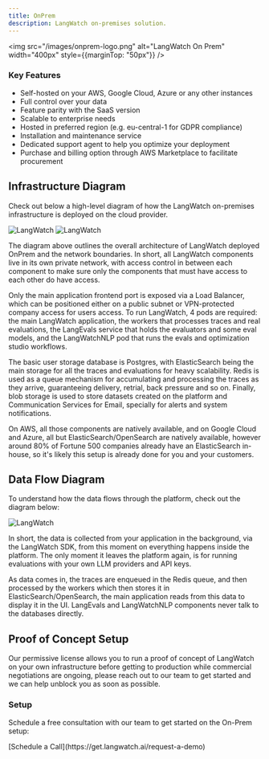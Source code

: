 ```yaml
---
title: OnPrem
description: LangWatch on-premises solution.
---
```


<img src="/images/onprem-logo.png" alt="LangWatch On Prem" width="400px" style={{marginTop: "50px"}} />


### Key Features

- Self-hosted on your AWS, Google Cloud, Azure or any other instances
- Full control over your data
- Feature parity with the SaaS version
- Scalable to enterprise needs
- Hosted in preferred region (e.g. eu-central-1 for GDPR compliance)
- Installation and maintenance service
- Dedicated support agent to help you optimize your deployment
- Purchase and billing option through AWS Marketplace to facilitate procurement

## Infrastructure Diagram

Check out below a high-level diagram of how the LangWatch on-premises infrastructure is deployed on the cloud provider.

<Tabs>
  <Tab title="AWS">
    <Frame>
    <img
      className="block"
      src="/images/aws-infra.png"
      alt="LangWatch"
    />
    </Frame>
  </Tab>
  <Tab title="Azure">
    <Frame>
    <img
      className="block"
      src="/images/azure-infra.png"
      alt="LangWatch"
    />
    </Frame>
  </Tab>
</Tabs>

The diagram above outlines the overall architecture of LangWatch deployed OnPrem and the network boundaries. In short, all LangWatch components live in its own private network, with access control in between each component to make sure only the components that must have access to each other do have access.

Only the main application frontend port is exposed via a Load Balancer, which can be positioned either on a public subnet or VPN-protected company access for users access.
To run LangWatch, 4 pods are required: the main LangWatch application, the workers that processes traces and real evaluations, the LangEvals service that holds the evaluators and some eval models, and the LangWatchNLP pod that runs the evals and optimization studio workflows.

The basic user storage database is Postgres, with ElasticSearch being the main storage for all the traces and evaluations for heavy scalability. Redis is used as a queue mechanism for accumulating and processing the traces as they arrive, guaranteeing delivery, retrial, back pressure and so on. Finally, blob storage is used to store datasets created on the platform and Communication Services for Email, specially for alerts and system notifications.

On AWS, all those components are natively available, and on Google Cloud and Azure, all but ElasticSearch/OpenSearch are natively available, however around 80% of Fortune 500 companies already have an ElasticSearch in-house, so it's likely this setup is already done for you and your customers.

## Data Flow Diagram

To understand how the data flows through the platform, check out the diagram below:

<Frame>
<img
  className="block"
  src="/images/data-flow-diagram.png"
  alt="LangWatch"
/>
</Frame>

In short, the data is collected from your application in the background, via the LangWatch SDK, from this moment on everything happens inside the platform. The only moment it leaves the platform again, is for running evaluations with your own LLM providers and API keys.

As data comes in, the traces are enqueued in the Redis queue, and then processed by the workers which then stores it in ElasticSearch/OpenSearch, the main application reads from this data to display it in the UI. LangEvals and LangWatchNLP components never talk to the databases directly.

## Proof of Concept Setup

Our permissive license allows you to run a proof of concept of LangWatch on your own infrastructure before getting to production while commercial negotiations are ongoing, please reach out to our team to get started and we can help unblock you as soon as possible.

### Setup

Schedule a free consultation with our team to get started on the On-Prem setup:

<div style={{fontSize: "18px", marginBottom: "56px"}}>
[Schedule a Call](https://get.langwatch.ai/request-a-demo)
</div>